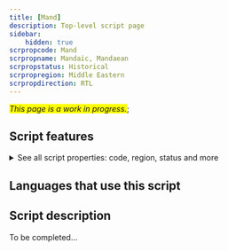 ```yaml
---
title: [Mand]
description: Top-level script page
sidebar:
    hidden: true
scrpropcode: Mand
scrpropname: Mandaic, Mandaean
scrpropstatus: Historical
scrpropregion: Middle Eastern
scrpropdirection: RTL
---
```


<span style='background-color:yellow'>_This page is a work in progress._</span>;


## Script features

<details>
<summary> See all script properties: code, region, status and more</summary>
<ScriptInfo />
</details>

## Languages that use this script

<WsList script='Mand' wsMax='5' />

## Script description

To be completed...

